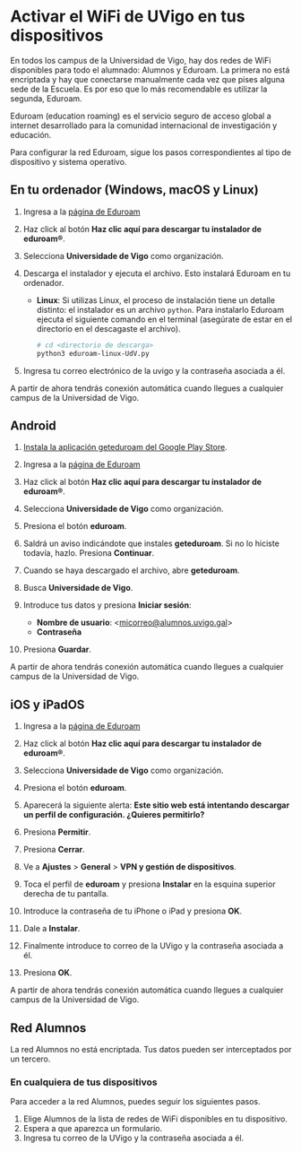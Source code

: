
# Activar el WiFi de UVigo en tus dispositivos

En todos los campus de la Universidad de Vigo, hay dos redes de WiFi
disponibles para todo el alumnado: Alumnos y Eduroam. La primera no está
encriptada y hay que conectarse manualmente cada vez que pises alguna sede de
la Escuela. Es por eso que lo más recomendable es utilizar la segunda, Eduroam.

<Callout variant="info">
    <CalloutDescription>
        Eduroam (education roaming) es el servicio seguro de acceso global a
        internet desarrollado para la comunidad internacional de investigación y
        educación.
    </CalloutDescription>
</Callout>

Para configurar la red Eduroam, sigue los pasos correspondientes al tipo de
dispositivo y sistema operativo.

## En tu ordenador (Windows, macOS y Linux)

1.  Ingresa a la [página de Eduroam](https://cat.eduroam.org/)

1.  Haz click al botón **Haz clic aquí para descargar tu instalador de eduroam®**.

1.  Selecciona **Universidade de Vigo** como organización.

1.  Descarga el instalador y ejecuta el archivo. Esto instalará Eduroam en tu
    ordenador.

    -   **Linux**:
        Si utilizas Linux, el proceso de instalación tiene un detalle
        distinto: el instalador es un archivo `python`. Para instalarlo
        Eduroam ejecuta el siguiente comando en el terminal (asegúrate de
        estar en el directorio en el descagaste el archivo).

        ```bash
        # cd <directorio de descarga>
        python3 eduroam-linux-UdV.py
        ```

1.  Ingresa tu correo electrónico de la uvigo y la contraseña asociada a él.

<Callout variant="success">
    <CalloutDescription>
        A partir de ahora tendrás conexión automática cuando llegues a cualquier
        campus de la Universidad de Vigo.
    </CalloutDescription>
</Callout>

## Android

1.  [Instala la aplicación geteduroam del Google Play Store](https://play.google.com/store/apps/details?id=app.eduroam.geteduroam).

1.  Ingresa a la [página de Eduroam](https://cat.eduroam.org/)

1.  Haz click al botón **Haz clic aquí para descargar tu instalador de eduroam®**.

1.  Selecciona **Universidade de Vigo** como organización.

1.  Presiona el botón **eduroam**.

1.  Saldrá un aviso indicándote que instales **geteduroam**. Si no lo hiciste todavía, hazlo. Presiona **Continuar**.

1.  Cuando se haya descargado el archivo, abre **geteduroam**.

1.  Busca **Universidade de Vigo**.

1.  Introduce tus datos y presiona **Iniciar sesión**:

    -   **Nombre de usuario**: \<micorreo@alumnos.uvigo.gal\>
    -   **Contraseña**

1.  Presiona **Guardar**.

<Callout variant="success">
    <CalloutDescription>
        A partir de ahora tendrás conexión automática cuando llegues a cualquier
        campus de la Universidad de Vigo.
    </CalloutDescription>
</Callout>

## iOS y iPadOS

1.  Ingresa a la [página de Eduroam](https://cat.eduroam.org/)

1.  Haz click al botón **Haz clic aquí para descargar tu instalador de eduroam®**.

1.  Selecciona **Universidade de Vigo** como organización.

1.  Presiona el botón **eduroam**.

1.  Aparecerá la siguiente alerta: **Este sitio web está intentando descargar
    un perfil de configuración. ¿Quieres permitirlo?**

1.  Presiona **Permitir**.

1.  Presiona **Cerrar**.

1.  Ve a **Ajustes** > **General** > **VPN y gestión de dispositivos**.

1.  Toca el perfil de **eduroam** y presiona **Instalar** en la esquina superior
    derecha de tu pantalla.

1.  Introduce la contraseña de tu iPhone o iPad y presiona **OK**.

1.  Dale a **Instalar**.

1.  Finalmente introduce to correo de la UVigo y la contraseña asociada a él.

1.  Presiona **OK**.

<Callout variant="success">
    <CalloutDescription>
        A partir de ahora tendrás conexión automática cuando llegues a cualquier
        campus de la Universidad de Vigo.
    </CalloutDescription>
</Callout>

## Red Alumnos

<Callout variant="warning">
    <CalloutDescription>
        La red Alumnos no está encriptada. Tus datos pueden ser interceptados
        por un tercero.
    </CalloutDescription>
</Callout>

### En cualquiera de tus dispositivos

Para acceder a la red Alumnos, puedes seguir los siguientes pasos.

1. Elige Alumnos de la lista de redes de WiFi disponibles en tu dispositivo.
2. Espera a que aparezca un formulario.
3. Ingresa tu correo de la UVigo y la contraseña asociada a él.
